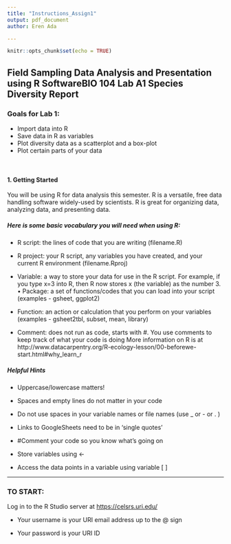 ```yaml
---
title: "Instructions_Assign1"
output: pdf_document
author: Eren Ada

---
```


```r
knitr::opts_chunk$set(echo = TRUE)
```

## Field Sampling Data Analysis and Presentation using R SoftwareBIO 104 Lab A1 Species Diversity Report

### Goals for Lab 1:

-  Import data into R
-  Save data in R as variables
-  Plot diversity data as a scatterplot and a box-plot
-  Plot certain parts of your data

<br>


#### 1. Getting Started

You will be using R for data analysis this semester. R is a versatile, free data handling
software widely-used by scientists. R is great for organizing data, analyzing data, and
presenting data.

##### Here is some basic vocabulary you will need when using R:

- R script: the lines of code that you are writing (filename.R)

- R project: your R script, any variables you have created, and your current R
environment (filename.Rproj)

- Variable: a way to store your data for use in the R script. For example, if you type x=3
into R, then R now stores x (the variable) as the number 3.
• Package: a set of functions/codes that you can load into your script (examples -
gsheet, ggplot2)

- Function: an action or calculation that you perform on your variables (examples -
gsheet2tbl, subset, mean, library)

- Comment: does not run as code, starts with #. You use comments to keep track of
what your code is doing
More information on R is at http://www.datacarpentry.org/R-ecology-lesson/00-beforewe-start.html#why_learn_r

##### Helpful Hints

- Uppercase/lowercase matters!

- Spaces and empty lines do not matter in your code

- Do not use spaces in your variable names or file names (use _ or - or . )

- Links to GoogleSheets need to be in 'single quotes'

- #Comment your code so you know what's going on

- Store variables using <-

- Access the data points in a variable using variable [ ]



---


### TO START:

 Log in to the R Studio server at [https://celsrs.uri.edu/](https://celsrs.uri.edu/)

 - Your username is your URI email address up to the @ sign
 
- Your password is your URI ID 
